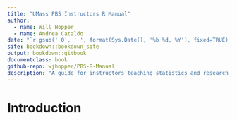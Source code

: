 ```yaml
--- 
title: "UMass PBS Instructors R Manual"
author:
  - name: Will Hopper
  - name: Andrea Cataldo
date: "`r gsub(' 0', ' ', format(Sys.Date(), '%b %d, %Y'), fixed=TRUE)`"
site: bookdown::bookdown_site
output: bookdown::gitbook
documentclass: book
github-repo: wjhopper/PBS-R-Manual
description: "A guide for instructors teaching statistics and research methods with R in the UMass Amherst Psychological & Brain Sciences Department."
---
```


# Introduction